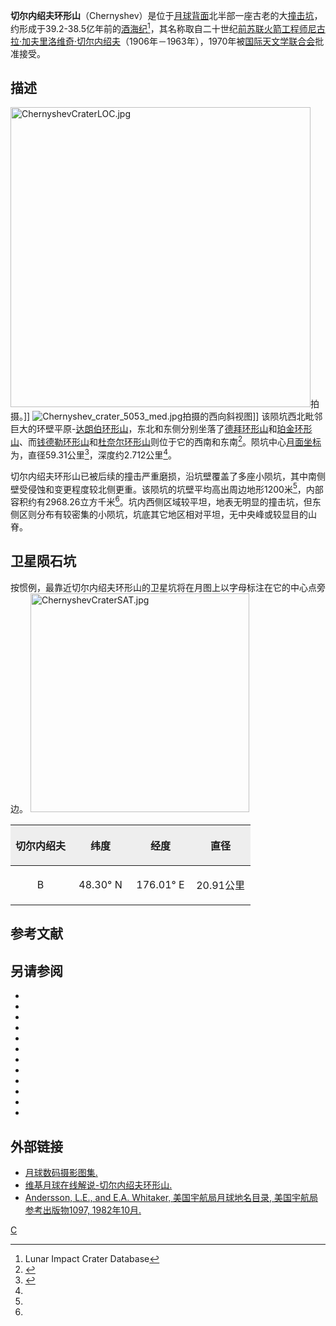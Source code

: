{{lunar crater data|
 image=ChernyshevCrater.jpg|240px|
 caption=[[月球勘测轨道飞行器|月球勘测轨道飞行器]]拍摄的图像|
 latitude=47.01|
 N_or_S=N|
 longitude=174.41|
 E_or_W=E|
 diameter=59.31公里|
 depth=2.712公里|
 colong=186|
 eponym=[[尼古拉·加夫里洛维奇·切尔内绍夫|尼·加·切尔内绍夫]]}}

'''切尔内绍夫环形山'''（Chernyshev）是位于[[月球背面|月球背面]]北半部一座古老的大[[撞击坑|撞击坑]]，约形成于39.2-38.5亿年前的[[酒海纪|酒海纪]]<ref name=LICD>Lunar Impact Crater Database</ref>，其名称取自二十世纪[[前苏联|前苏联]][[火箭|火箭]][[工程师|工程师]][[尼古拉·加夫里洛维奇·切尔内绍夫|尼古拉·加夫里洛维奇·切尔内绍夫]]（1906年－1963年），1970年被[[国际天文学联合会|国际天文学联合会]]批准接受。

==描述== 
[[Image:ChernyshevCraterLOC.jpg|480px]]拍摄。]]
[[Image:Chernyshev_crater_5053_med.jpg|thumb]]拍摄的西向斜视图]]
该陨坑西北毗邻巨大的环壁平原-[[达朗伯环形山|达朗伯环形山]]，东北和东侧分别坐落了[[德拜环形山|德拜环形山]]和[[珀金环形山|珀金环形山]]、而[[钱德勒环形山|钱德勒环形山]]和[[杜奈尔环形山|杜奈尔环形山]]则位于它的西南和东南<ref>{{Cite web |url=http://planetarynames.wr.usgs.gov/images/Lunar/lac_32_lo.pdf |title=Crater Chernyshev on the map LAC-32. |accessdate=2016-12-03 |archive-date=2013-02-20 |archive-url=https://web.archive.org/web/20130220163303/http://planetarynames.wr.usgs.gov/images/Lunar/lac_32_lo.pdf |dead-url=no }}</ref>。陨坑中心[[月面坐标|月面坐标]]为{{Coord|47.01|N|174.41|E|globe:Moon|nogoogle=1|noosm=1}}，直径59.31公里<ref name="IAU">{{Cite web |url=http://planetarynames.wr.usgs.gov/Feature/1173 |title=Directory of the International Astronomical Union |accessdate=2016-12-03 |archive-date=2018-07-17 |archive-url=https://web.archive.org/web/20180717125052/https://planetarynames.wr.usgs.gov/Feature/1173 |dead-url=no }}</ref>，深度约2.712公里<ref name="LICD"/>。

切尔内绍夫环形山已被后续的撞击严重磨损，沿坑壁覆盖了多座小陨坑，其中南侧壁受侵蚀和变更程度较北侧更重。该陨坑的坑壁平均高出周边地形1200米<ref name="LICD"/>，内部容积约有2968.26立方千米<ref name="LICD"/>。坑内西侧区域较平坦，地表无明显的撞击坑，但东侧区则分布有较密集的小陨坑，坑底其它地区相对平坦，无中央峰或较显目的山脊。

==卫星陨石坑==
按惯例，最靠近切尔内绍夫环形山的卫星坑将在月图上以字母标注在它的中心点旁边。
[[File:ChernyshevCraterSAT.jpg|350px]]

{| class="wikitable"
!width="25%" style="background:#eeeeee;" |切尔内绍夫 
!width="25%" style="background:#eeeeee;" |纬度
!width="25%" style="background:#eeeeee;" |经度
!width="25%" style="background:#eeeeee;" |直径
|-
|align="center"|B
|align="center"|48.30° N
|align="center"|176.01° E
|align="center"|20.91公里
|}{{clear}}
==参考文献==
{{reflist}}
==另请参阅==
{{refbegin}}
* {{cite book
  | last1 = Andersson
  | first1 = L. E.
  | last2 = Whitaker
  | first2 = E. A.
  | authorlink2 = Ewen Whitaker
  | date = 1982
  | title = [[NASA|NASA]] Catalogue of Lunar Nomenclature
  | publisher = NASA RP-1097
  | ref = harv
  }}
* {{cite web
  | last = Blue
  | first = Jennifer
  | date = July 25, 2007
  | title = Gazetteer of Planetary Nomenclature
  | publisher = [[United_States_Geological_Survey|USGS]]
  | url = http://planetarynames.wr.usgs.gov/
  | accessdate = 2007-08-05
  | ref = harv
  | archive-date = 2012-04-08
  | archive-url = https://www.webcitation.org/66mXDr4G9?url=http://planetarynames.wr.usgs.gov/
  | dead-url = no
  }}
* {{cite book
  | last1 = Bussey
  | first1 = B.
  | authorlink1 = Ben Bussey
  | last2 = Spudis
  | first2 = P.
  | authorlink2 = Paul Spudis
  | date = 2004
  | title = The Clementine Atlas of the Moon
  | publisher = Cambridge University Press
  | location = New York
  | isbn = 978-0-521-81528-4
  | ref = harv
  }}
* {{cite book
  | last1 = Cocks
  | first1 = Elijah E.
  | last2 = Cocks
  | first2 = Josiah C.
  | date = 1995
  | title = Who's Who on the Moon: A Biographical Dictionary of Lunar Nomenclature
  | url = https://archive.org/details/isbn_9780936389271
  | publisher = Tudor Publishers
  | isbn = 978-0-936389-27-1
  | ref = harv
  }}
* {{cite web
  | last = McDowell
  | first = Jonathan
  | date = July 15, 2007
  | url = http://host.planet4589.org/astro/lunar/
  | title = Lunar Nomenclature
  | publisher = Jonathan's Space Report
  | accessdate = 2007-10-24
  | ref = harv
  | archive-date = 2012-05-26
  | archive-url = https://www.webcitation.org/67wcYNfK3?url=http://host.planet4589.org/astro/lunar/
  | dead-url = no
  }}
* {{cite journal| last1 = Menzel| first1 = D. H.| last2 = Minnaert| first2 = M.| last3 = Levin| first3 = B.| last4 = Dollfus| first4 = A.| last5 = Bell| first5 = B.| title = Report on Lunar Nomenclature by the Working Group of Commission 17 of the IAU| doi = 10.1007/BF00171763| journal = Space Science Reviews| volume = 12| issue = 2| pages = 136–186| date = 1971| bibcode = 1971SSRv...12..136M| ref = harv}}
* {{cite book
  | first = Patrick
  | last = Moore
  | authorlink = Patrick Moore
  | date = 2001
  | title = On the Moon
  | url = https://archive.org/details/patrickmooreonmo00patr
  | publisher = Sterling Publishing Co.
  | isbn = 978-0-304-35469-6
  | ref = harv
  }}
* {{cite book
  | first = Fred W.
  | last = Price
  | date = 1988
  | title = The Moon Observer's Handbook
  | publisher = Cambridge University Press
  | isbn = 978-0-521-33500-3
  | ref = harv
  }}
* {{cite book
  | last = Rükl
  | first = Antonín
  | authorlink = Antonín Rükl
  | date = 1990
  | title = Atlas of the Moon
  | publisher = Kalmbach Books
  | isbn = 978-0-913135-17-4
  | ref = harv
  }}
* {{cite book
  | last = Webb
  | first = Rev. T. W.
  | authorlink = Thomas William Webb
  | date = 1962
  | title = Celestial Objects for Common Telescopes
  | url = https://archive.org/details/celestialobjects00webb
  | edition = 6th revised
  | publisher = Dover
  | isbn = 978-0-486-20917-3
  | ref = harv
  }}
* {{cite book
  | first = Ewen A.
  | last = Whitaker
  | authorlink = Ewen Whitaker
  | date = 1999
  | title = Mapping and Naming the Moon
  | publisher = Cambridge University Press
  | isbn = 978-0-521-62248-6
  | ref = harv
  }}
* {{cite book
  | first = Peter T.
  | last = Wlasuk
  | date = 2000
  | title = Observing the Moon
  | publisher = Springer
  | isbn = 978-1-85233-193-1
  | ref = harv
 }}
{{refend}}

==外部链接==
*[http://www.lpi.usra.edu/resources/lunar_orbiter/bin/srch_nam.shtml?Chernyshev%7C0 月球数码摄影图集.] {{Wayback|url=http://www.lpi.usra.edu/resources/lunar_orbiter/bin/srch_nam.shtml?Chernyshev%7C0 |date=20201127015313 }}
*[http://the-moon.wikispaces.com/Chernyshev 维基月球在线解说-切尔内绍夫环形山.] {{Wayback|url=http://the-moon.wikispaces.com/Chernyshev |date=20180302055300 }}
*[http://planet4589.org/astro/lunar/RP-1097.pdf Andersson, L.E., and E.A. Whitaker, 美国宇航局月球地名目录, 美国宇航局参考出版物1097, 1982年10月.]{{Wayback|url=http://planet4589.org/astro/lunar/RP-1097.pdf |date=20141006125838 }}

[[Category:月球环形山|C]]
{{月球環形山 (C-F)}}